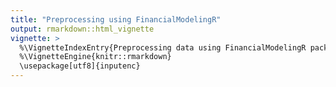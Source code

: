 ```yaml
---
title: "Preprocessing using FinancialModelingR"
output: rmarkdown::html_vignette
vignette: >
  %\VignetteIndexEntry{Preprocessing data using FinancialModelingR package}
  %\VignetteEngine{knitr::rmarkdown}
  \usepackage[utf8]{inputenc}
---
```


